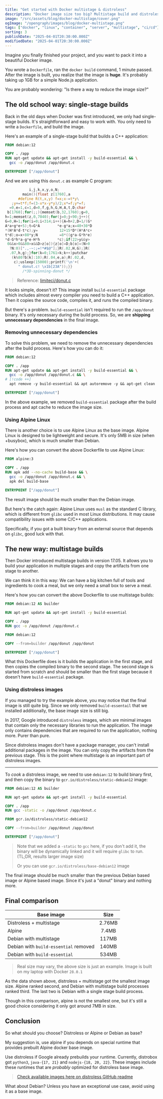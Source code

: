 ```yaml
---
title: "Get started with Docker multistage & distroless"
description: "Docker image size too big? Multistage build and distroless base image can help you reduce the overall image size!"
image: "/src/assets/blog/docker-multistage/cover.png"
ogImage: "/opengraph/images/blog/docker-multistage.png"
tags: ["docker", "linux", "container", "server", "multistage", "ci/cd"]
sorting: 3
publishDate: "2025-04-01T20:30:00.000Z"
modifiedDate: "2025-04-01T20:30:00.000Z"
---
```


Imagine you finally finished your project, and you want to pack it into a beautiful Docker image.

You wrote a `Dockerfile`, ran the `docker build` command, 1 minute passed. After the image is built, you realize that the image is **huge**. It's probably taking up 1GB for a simple Node.js application.

You are probably wondering: "Is there a way to reduce the image size?"

## The old school way: single-stage builds

Back in the old days when Docker was first introduced, we only had single-stage builds. It's straightforward and easy to work with. You only need to write a `Dockerfile`, and build the image.

Here's an example of a single-stage build that builds a C++ application:

```dockerfile
FROM debian:12

COPY . /app
RUN apt-get update && apt-get install -y build-essential && \
  gcc -o /app/donut /app/donut.c

ENTRYPOINT ["/app/donut"]
```

And we are using this `donut.c` as example C program:

```c
           i,j,k,x,y,o,N;
        main(){float z[1760],a
      #define R(t,x,y) f=x;x-=t*y\
   ;y+=t*f;f=(3-x*x-y*y)/2;x*=f;y*=f;
  =0,e=1,c=1,d=0,f,g,h,G,H,A,t,D;char
 b[1760];for(;;){memset(b,32,1760);g=0,
h=1;memset(z,0,7040);for(j=0;j<90;j++){
G=0,H=1;for(i=0;i<314;i++){A=h+2,D=1/(G*
A*a+g*e+5);t=G*A        *e-g*a;x=40+30*D
*(H*A*d-t*c);y=          12+15*D*(H*A*c+
t*d);o=x+80*y;N          =8*((g*a-G*h*e)
*d-G*h*a-g*e-H*h        *c);if(22>y&&y>
 0&&x>0&&80>x&&D>z[o]){z[o]=D;b[o]=(N>0
  ?N:0)[".,-~:;=!*#$@"];}R(.02,H,G);}R(
  .07,h,g);}for(k=0;1761>k;k++)putchar
   (k%80?b[k]:10);R(.04,e,a);R(.02,d,
    c);usleep(15000);printf('\n'+(
      " donut.c! \x1b[23A"));}}
        /*3D-spinning-donut */
```

> Reference: [limiteci/donut.c](https://github.com/limiteci/donut.c/blob/main/donut.c)

It looks simple, doesn't it? This image install `build-essential` package which includes almost every compiler you need to build a C++ application. Then it copies the source code, compiles it, and runs the compiled binary.

But there's a problem. `build-essential` isn't required to run the `/app/donut` binary. It's only necessary during the build process. So, we are **shipping unnecessary dependencies** in the final image.

### Removing unnecessary dependencies

To solve this problem, we need to remove the unnecessary dependencies after the build process. Here's how you can do it:

```dockerfile
FROM debian:12

COPY . /app
RUN apt-get update && apt-get install -y build-essential && \
  gcc -o /app/donut /app/donut.c && \
# [!code ++]
  apt remove -y build-essential && apt autoremove -y && apt-get clean

ENTRYPOINT ["/app/donut"]
```

In the above example, we removed `build-essential` package after the build process and apt cache to reduce the image size.

### Using Alpine Linux

There is another choice is to use Alpine Linux as the base image. Alpine Linux is designed to be lightweight and secure. It's only 5MB in size (when +busybox), which is much smaller than Debian.

Here's how you can convert the above Dockerfile to use Alpine Linux:

```dockerfile
FROM alpine:3

COPY . /app
RUN apk add --no-cache build-base && \
  gcc -o /app/donut /app/donut.c && \
  apk del build-base

ENTRYPOINT ["/app/donut"]
```

The result image should be much smaller than the Debian image.

But here's the catch again: Alpine Linux uses `musl` as the standard C library, which is different from `glibc` used in most Linux distributions. It may cause compatibility issues with some C/C++ applications.

Specifically, if you got a built binary from an external source that depends on `glibc`, good luck with that.

## The new way: multistage builds

Then Docker introduced multistage builds in version 17.05. It allows you to build your application in multiple stages and copy the artifacts from one stage to another.

We can think it in this way: We can have a big kitchen full of tools and ingredients to cook a meal, but we only need a small box to serve a meal.

Here's how you can convert the above Dockerfile to use multistage builds:

```dockerfile
FROM debian:12 AS builder

RUN apt-get update && apt-get install -y build-essential

COPY . /app
RUN gcc -o /app/donut /app/donut.c

FROM debian:12

COPY --from=builder /app/donut /app/donut

ENTRYPOINT ["/app/donut"]
```

What this Dockerfile does is it builds the application in the first stage, and then copies the compiled binary to the second stage. The second stage is started from scratch and should be smaller than the first stage because it doesn't have `build-essential` package.

### Using distroless images

If you managed to try the example above, you may notice that the final image is still quite big. Since we only removed `build-essentail` that we installed additionally, the base image size is still big.

In 2017, Google introduced `distroless` images, which are minimal images that contain only the necessary libraries to run the application. The image only contains dependencies that are required to run the application, nothing more. Purer than pure.

Since distroless images don't have a package manager, you can't install additional packages in the image. You can only copy the artifacts from the previous stage. This is the point where multistage is an important part of distroless images.

---

To _cook_ a distroless image, we need to use `debian:12` to build binary first, and then copy the binary to `gcr.io/distroless/static-debian12` image:

```dockerfile
FROM debian:12 AS builder

RUN apt-get update && apt-get install -y build-essential

COPY . /app
RUN gcc -static -o /app/donut /app/donut.c

FROM gcr.io/distroless/static-debian12

COPY --from=builder /app/donut /app/donut

ENTRYPOINT ["/app/donut"]
```

> Note that we added a `-static` to `gcc` here, if you don't add it, the binary will be dynamically linked and it will require `glibc` to run. (TL;DR, results larger image size)
>
> Or you can use `gcr.io/distroless/base-debian12` image

The final image should be much smaller than the previous Debian based image or Alpine based image. Since it's just a "donut" binary and nothing more.

## Final comparison

| Base image                            |  Size  |
|---------------------------------------|:------:|
| Distroless + multistage               | 2.76MB |
| Alpine                                | 7.4MB  |
| Debian with multistage                | 117MB  |
| Debian with `build-essential` removed | 140MB  |
| Debian with `build-essential`         | 534MB  |

> Real size may vary, the above size is just an example. Image is built on my laptop with Docker `28.0.1`

As the data shown above, distroless + multistage got the smallest image size. Alpine ranked second, and Debian with multistage build processes ranked third. The last two is Debian with a single stage build process.

Though in this comparison, alpine is not the smallest one, but it's still a good choice considering it only got around 7MB in size.

## Conclusion

So what should you choose? Distroless or Alpine or Debian as base?

My suggestion is, use alpine if you depends on special runtime that provides prebuilt Alpine docker base image.

Use distroless if Google already prebuilds your runtime. Currently, distrobox got `python3`, `java-{17, 21}` and `nodejs-{18, 20, 22}`. These images include these runtimes that are _probably_ optimized for distroless base image.

> [Check available images here on distroless GitHub readme](http://github.com/GoogleContainerTools/distroless?tab=readme-ov-file#what-images-are-available)

What about Debian? Unless you have an exceptional use case, avoid using it as a base image.
